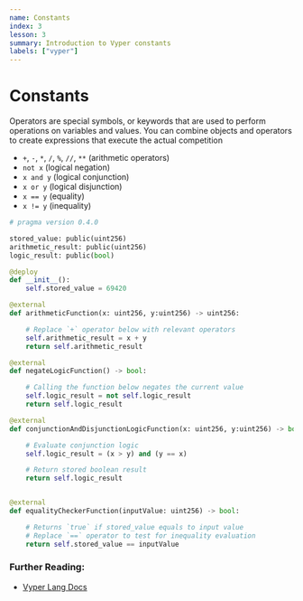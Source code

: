 ```yaml
---
name: Constants
index: 3
lesson: 3
summary: Introduction to Vyper constants
labels: ["vyper"]
---
```


# Constants

Operators are special symbols, or keywords that are used to perform operations on variables and values. You can combine objects and operators to create expressions that execute the actual competition

- `+`, `-`, `*`, `/`, `%`, `//`, `**` (arithmetic operators)
- `not x` (logical negation)
- `x and y` (logical conjunction)
- `x or y` (logical disjunction)
- `x == y` (equality)
- `x != y` (inequality)

```python
# pragma version 0.4.0

stored_value: public(uint256)
arithmetic_result: public(uint256)
logic_result: public(bool)

@deploy
def __init__():
    self.stored_value = 69420

@external
def arithmeticFunction(x: uint256, y:uint256) -> uint256:

    # Replace `+` operator below with relevant operators
    self.arithmetic_result = x + y
    return self.arithmetic_result

@external
def negateLogicFunction() -> bool:

    # Calling the function below negates the current value
    self.logic_result = not self.logic_result
    return self.logic_result

@external
def conjunctionAndDisjunctionLogicFunction(x: uint256, y:uint256) -> bool:

    # Evaluate conjunction logic
    self.logic_result = (x > y) and (y == x)

    # Return stored boolean result
    return self.logic_result


@external
def equalityCheckerFunction(inputValue: uint256) -> bool:

    # Returns `true` if stored_value equals to input value
    # Replace `==` operator to test for inequality evaluation
    return self.stored_value == inputValue
```

### Further Reading:

- [Vyper Lang Docs](https://docs.vyperlang.org/en/latest/types.html#operators)
